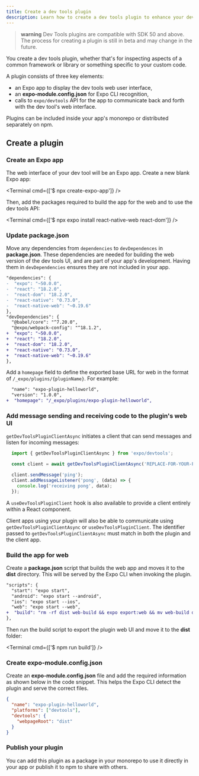 ```yaml
---
title: Create a dev tools plugin
description: Learn how to create a dev tools plugin to enhance your development experience.
---
```



> **warning** Dev Tools plugins are compatible with SDK 50 and above. The process for creating a plugin is still in beta and may change in the future.

You create a dev tools plugin, whether that's for inspecting aspects of a common framework or library or something specific to your custom code.

A plugin consists of three key elements:
- an Expo app to display the dev tools web user interface,
- an **expo-module.config.json** for Expo CLI recognition,
- calls to `expo/devtools` API for the app to communicate back and forth with the dev tool's web interface.

Plugins can be included inside your app's monorepo or distributed separately on npm.

## Create a plugin

### Create an Expo app

The web interface of your dev tool will be an Expo app. Create a new blank Expo app:

<Terminal cmd={['$ npx create-expo-app']} />

Then, add the packages required to build the app for the web and to use the dev tools API:

<Terminal cmd={['$ npx expo install react-native-web react-dom']} />

### Update package.json

Move any dependencies from `dependencies` to `devDependences` in **package.json**. These dependencies are needed for building the web version of the dev tools UI, and are part of your app's development. Having them in `devDependencies` ensures they are not included in your app.

```diff package.json
"dependencies": {
-  "expo": "~50.0.0",
-  "react": "18.2.0",
-  "react-dom": "18.2.0",
-  "react-native": "0.73.0",
-  "react-native-web": "~0.19.6"
},
"devDependencies": {
  "@babel/core": "^7.20.0",
  "@expo/webpack-config": "^18.1.2",
+  "expo": "~50.0.0",
+  "react": "18.2.0",
+  "react-dom": "18.2.0",
+  "react-native": "0.73.0",
+  "react-native-web": "~0.19.6"
},
```

Add a `homepage` field to define the exported base URL for web in the format of `/_expo/plugins/{pluginName}`. For example:

```diff package.json
  "name": "expo-plugin-helloworld",
  "version": "1.0.0",
+  "homepage": "/_expo/plugins/expo-plugin-helloworld",
```

### Add message sending and receiving code to the plugin's web UI

`getDevToolsPluginClientAsync` initiates a client that can send messages and listen for incoming messages:

```js
  import { getDevToolsPluginClientAsync } from 'expo/devtools';

  const client = await getDevToolsPluginClientAsync('REPLACE-FOR-YOUR-PLUGIN-NAME');

  client.sendMessage('ping');
  client.addMessageListener('pong', (data) => {
    console.log('receiving pong', data);
  });
```

A `useDevToolsPluginClient` hook is also available to provide a client entirely within a React component.

Client apps using your plugin will also be able to communicate using `getDevToolsPluginClientAsync` or `useDevToolsPluginClient`. The identifier passed to `getDevToolsPluginClientAsync` must match in both the plugin and the client app.

### Build the app for web

Create a **package.json** script that builds the web app and moves it to the **dist** directory. This will be served by the Expo CLI when invoking the plugin.

```diff package.json
"scripts": {
  "start": "expo start",
  "android": "expo start --android",
  "ios": "expo start --ios",
  "web": "expo start --web",
+  "build": "rm -rf dist web-build && expo export:web && mv web-build dist"
},
```

Then run the build script to export the plugin web UI and move it to the **dist** folder:

<Terminal cmd={['$ npm run build']} />

### Create expo-module.config.json

Create an **expo-module.config.json** file and add the required information as shown below in the code snippet. This helps the Expo CLI detect the plugin and serve the correct files.

```json expo-module.config.json
{
  "name": "expo-plugin-helloworld",
  "platforms": ["devtools"],
  "devtools": {
    "webpageRoot": "dist"
  }
}
```

### Publish your plugin

You can add this plugin as a package in your monorepo to use it directly in your app or publish it to npm to share with others.